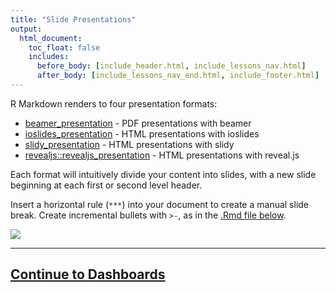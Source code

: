 ```yaml
---
title: "Slide Presentations"
output:
  html_document:
    toc_float: false
    includes:
      before_body: [include_header.html, include_lessons_nav.html]
      after_body: [include_lessons_nav_end.html, include_footer.html]
---
```


R Markdown renders to four presentation formats:

* [beamer_presentation](http://rmarkdown.rstudio.com/beamer_presentation_format.html) - PDF presentations with beamer
* [ioslides_presentation](http://rmarkdown.rstudio.com/ioslides_presentation_format.html) - HTML presentations with ioslides
* [slidy_presentation](http://rmarkdown.rstudio.com/slidy_presentation_format.html) - HTML presentations with slidy
* [revealjs::revealjs_presentation](http://rmarkdown.rstudio.com/revealjs_presentation_format.html) - HTML presentations with reveal.js

Each format will intuitively divide your content into slides, with a new slide beginning at each first or second level header.

Insert a horizontal rule (`***`) into your document to create a manual slide break. Create incremental bullets with `>-`, as in the [.Rmd file below](demos/10-presentation.Rmd).

![](lesson-images/slides-1-slideshow.png)
</br>


****

## [Continue to Dashboards](lesson-12.html){.continue-link}

